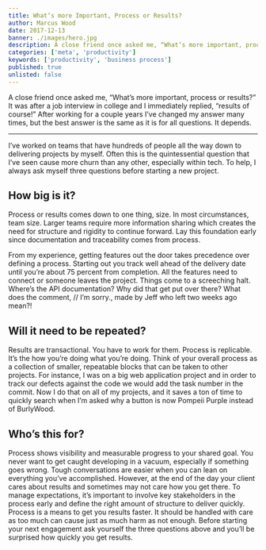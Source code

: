 ```yaml
---
title: What’s more Important, Process or Results?
author: Marcus Wood
date: 2017-12-13
banner: ./images/hero.jpg
description: A close friend once asked me, “What’s more important, process or results?” It was after a job interview in college and I immediately replied, “results of course!”
categories: ['meta', 'productivity']
keywords: ['productivity', 'business process']
published: true
unlisted: false
---
```


A close friend once asked me, “What’s more important, process or results?” It was after a job interview in college and I immediately replied, “results of course!” After working for a couple years I’ve changed my answer many times, but the best answer is the same as it is for all questions. It depends.

---

I’ve worked on teams that have hundreds of people all the way down to delivering projects by myself. Often this is the quintessential question that I’ve seen cause more churn than any other, especially within tech. To help, I always ask myself three questions before starting a new project.

## How big is it?

Process or results comes down to one thing, size. In most circumstances, team size. Larger teams require more information sharing which creates the need for structure and rigidity to continue forward. Lay this foundation early since documentation and traceability comes from process.

From my experience, getting features out the door takes precedence over defining a process. Starting out you track well ahead of the delivery date until you’re about 75 percent from completion. All the features need to connect or someone leaves the project. Things come to a screeching halt. Where’s the API documentation? Why did that get put over there? What does the comment, // I’m sorry., made by Jeff who left two weeks ago mean?!

## Will it need to be repeated?

Results are transactional. You have to work for them. Process is replicable. It’s the how you’re doing what you’re doing. Think of your overall process as a collection of smaller, repeatable blocks that can be taken to other projects. For instance, I was on a big web application project and in order to track our defects against the code we would add the task number in the commit. Now I do that on all of my projects, and it saves a ton of time to quickly search when I’m asked why a button is now Pompeii Purple instead of BurlyWood.

## Who’s this for?

Process shows visibility and measurable progress to your shared goal. You never want to get caught developing in a vacuum, especially if something goes wrong. Tough conversations are easier when you can lean on everything you’ve accomplished. However, at the end of the day your client cares about results and sometimes may not care how you get there. To manage expectations, it’s important to involve key stakeholders in the process early and define the right amount of structure to deliver quickly.
Process is a means to get you results faster. It should be handled with care as too much can cause just as much harm as not enough. Before starting your next engagement ask yourself the three questions above and you’ll be surprised how quickly you get results.
